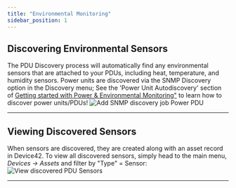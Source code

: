 ```yaml
---
title: "Environmental Monitoring"
sidebar_position: 1
---
```


## Discovering Environmental Sensors

The PDU Discovery process will automatically find any environmental sensors that are attached to your PDUs, including heat, temperature, and humidity sensors. Power units are discovered via the SNMP Discovery option in the Discovery menu; See the 'Power Unit Autodiscovery' section of [Getting started with Power & Environmental Monitoring"](infrastructure-management/power-and-environmental-monitoring/getting-started-with-power-and-environmental-monitoring.md) to learn how to discover power units/PDUs! ![Add SNMP discovery job Power PDU](/assets/images/add_SNMP_discovery_MENU-hl.png)

* * *

## Viewing Discovered Sensors

When sensors are discovered, they are created along with an asset record in Device42. To view all discovered sensors, simply head to the main menu, _Devices -> Assets_ and filter by "Type" = Sensor: ![View discovered PDU Sensors ](/assets/images/view_all_sensors.png)

* * *

